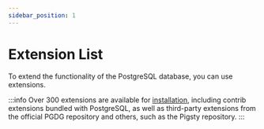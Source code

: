 ```yaml
---
sidebar_position: 1
---
```


# Extension List

To extend the functionality of the PostgreSQL database, you can use extensions.

:::info
Over 300 extensions are available for [installation](/docs/extensions/install), including contrib extensions bundled with PostgreSQL, as well as third-party extensions from the official PGDG repository and others, such as the Pigsty repository.
:::


<ComponentWrapper>
  <ExtensionsTable/>
</ComponentWrapper>
